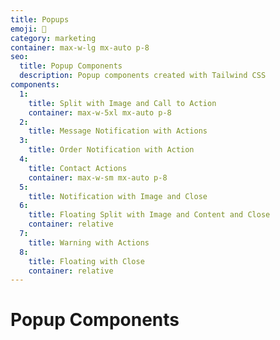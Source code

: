 ```yaml
---
title: Popups
emoji: 👋
category: marketing
container: max-w-lg mx-auto p-8
seo:
  title: Popup Components
  description: Popup components created with Tailwind CSS
components:
  1:
    title: Split with Image and Call to Action
    container: max-w-5xl mx-auto p-8
  2:
    title: Message Notification with Actions
  3:
    title: Order Notification with Action
  4:
    title: Contact Actions
    container: max-w-sm mx-auto p-8
  5:
    title: Notification with Image and Close
  6:
    title: Floating Split with Image and Content and Close
    container: relative
  7:
    title: Warning with Actions
  8:
    title: Floating with Close
    container: relative
---
```


# Popup Components

<List
  componentsData={componentsArray}
  componentContainer={componentContainer}
/>
